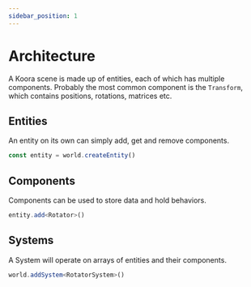 ```yaml
---
sidebar_position: 1
---
```


# Architecture

A Koora scene is made up of entities, each of which has multiple components. Probably the most common component is the `Transform`, which contains positions, rotations, matrices etc. 

## Entities

An entity on its own can simply add, get and remove components.
```ts
const entity = world.createEntity()
```

## Components

Components can be used to store data and hold behaviors.
```ts
entity.add<Rotator>()
```

## Systems

A System will operate on arrays of entities and their components.

```ts
world.addSystem<RotatorSystem>()
```